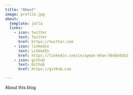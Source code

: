 ```yaml
---
title: "About"
image: profile.jpg
about:
  template: jolla
  links:
    - icon: twitter
      text: Twitter
      href: https://twitter.com
    - icon: linkedin
      text: LinkedIn
      href: https://linkedin.com/in/ayman-khan-9b10a91b2
    - icon: github
      text: Github
      href: https://github.com

---
```


About this blog
